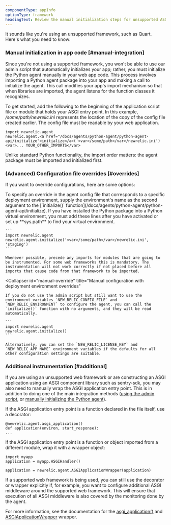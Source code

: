 ```yaml
---
componentType: appInfo
optionType: framework
headingText: Review the manual initialization steps for unsupported ASGI frameworks
---
```


It sounds like you're using an unsupported framework, such as Quart. Here's what you need to know:

### Manual initialization in app code [#manual-integration]

Since you're not using a supported framework, you won't be able to use our admin script that automatically initializes your app; rather, you must initialize the Python agent manually in your web app code. This process involves importing a Python agent package into your app and making a call to initialize the agent. This call modifies your app's import mechanism so that when libraries are imported, the agent listens for the function classes it recognizes.

To get started, add the following to the beginning of the application script file or module that holds your ASGI entry point. In this example, <var>/some/path/newrelic.ini</var> represents the location of the copy of the config file created earlier. The config file must be readable by your web application.

```
import newrelic.agent
newrelic.agent.<a href="/docs/agents/python-agent/python-agent-api/initialize">initialize</a>('<var>/some/path</var>/newrelic.ini')
<var>... YOUR_OTHER_IMPORTS</var>
```
<Callout variant="important">
  Unlike standard Python functionality, the import order matters: the agent package must be imported and initialized first.
</Callout>

### (Advanced) Configuration file overrides [#overrides]

If you want to override configurations, here are some options:

<CollapserGroup>
  <Collapser
    id="environment-override"
    title="Admin script with deployment environment overrides"
  >
    To specify an override in the agent config file that corresponds to a specific deployment environment, supply the environment's name as the second argument to the [`initialize()` function](/docs/agents/python-agent/python-agent-api/initialize). If you have installed the Python package into a Python virtual environment, you must add these lines after you have activated or set up **sys.path** to find your virtual environment.

    ```
    import newrelic.agent
    newrelic.agent.initialize('<var>/some/path</var>/newrelic.ini', 'staging')
    ```

    Whenever possible, precede any imports for modules that are going to be instrumented. For some web frameworks this is mandatory. The instrumentation will not work correctly if not placed before all imports that cause code from that framework to be imported.
  </Collapser>

  <Collapser
    id="manual-override"
    title="Manual configuration with deployment environment overrides"
  >
    If you do not use the admin script but still want to use the environment variables `NEW_RELIC_CONFIG_FILE` and `NEW_RELIC_ENVIRONMENT` to configure the agent, you can call the `initialize()` function with no arguments, and they will be read automatically.

    ```
    import newrelic.agent
    newrelic.agent.initialize()
    ```

    Alternatively, you can set the `NEW_RELIC_LICENSE_KEY` and `NEW_RELIC_APP_NAME` environment variables if the defaults for all other configuration settings are suitable.
  </Collapser>
</CollapserGroup>

### Additional instrumentation [#additional]

If you are using an unsupported web framework or are constructing an ASGI application using an ASGI component library such as sentry-sdk, you may also need to manually wrap the ASGI application entry point. This is in addition to doing one of the main integration methods ([using the admin script](#wrapper-script), or [manually initializing the Python agent](#manual-integration)).

If the ASGI application entry point is a function declared in the file itself, use a decorator:

```
@newrelic.agent.asgi_application()
def application(environ, start_response):
...
```

If the ASGI application entry point is a function or object imported from a different module, wrap it with a wrapper object:

```
import myapp
application = myapp.ASGIHandler()

application = newrelic.agent.ASGIApplicationWrapper(application)
```

If a supported web framework is being used, you can still use the decorator or wrapper explicitly if, for example, you want to configure additional ASGI middleware around the supported web framework. This will ensure that execution of all ASGI middleware is also covered by the monitoring done by the agent.

For more information, see the documentation for the [asgi_application()](/docs/python/python-instrumentation-api#asgi_application) and [ASGIApplicationWrapper](/docs/python/python-instrumentation-api#ASGIApplicationWrapper) wrapper.
